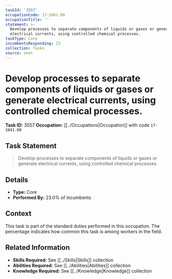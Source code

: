 ```yaml
---
taskId: '3557'
occupationCode: 17-2041.00
occupationTitle: ''
statement: >-
  Develop processes to separate components of liquids or gases or generate
  electrical currents, using controlled chemical processes.
taskType: Core
incumbentsResponding: 23
collection: Tasks
source: onet
---
```

# Develop processes to separate components of liquids or gases or generate electrical currents, using controlled chemical processes.

**Task ID:** 3557
**Occupation:** [[../Occupations|Occupation]] with code `17-2041.00`

## Task Statement

> Develop processes to separate components of liquids or gases or generate electrical currents, using controlled chemical processes.

## Details

- **Type:** Core
- **Performed By:** 23.0% of incumbents

## Context

This task is part of the standard duties performed in this occupation. The percentage indicates how common this task is among workers in the field.

## Related Information

- **Skills Required:** See [[../Skills|Skills]] collection
- **Abilities Required:** See [[../Abilities|Abilities]] collection
- **Knowledge Required:** See [[../Knowledge|Knowledge]] collection
